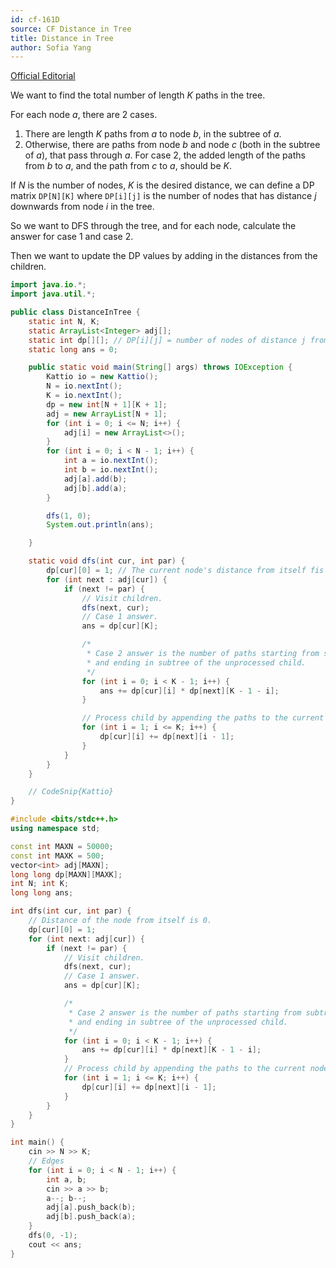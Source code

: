 ```yaml
---
id: cf-161D
source: CF Distance in Tree
title: Distance in Tree
author: Sofia Yang
---
```


[Official Editorial](https://codeforces.com/blog/entry/4097)

We want to find the total number of length $K$ paths in the tree.

For each node $a$, there are 2 cases.

1. There are length $K$ paths from $a$ to node $b$, in the subtree of $a$.
2. Otherwise, there are paths from node $b$ and node $c$ (both in the subtree of $a$), that pass through $a$.
For case 2, the added length of the paths from $b$ to $a$, and the path from $c$ to $a$, should be $K$.
	

If $N$ is the number of nodes, $K$ is the desired distance, we can define a DP matrix $\texttt{DP[N][K]}$ where $\texttt{DP[i][j]}$ is the number of nodes that has distance $j$ downwards from node $i$ in the tree.

So we want to DFS through the tree, and for each node, calculate the answer for case 1 and case 2.

Then we want to update the DP values by adding in the distances from the children.

<LanguageSection>

<JavaSection>

```java
import java.io.*;
import java.util.*;

public class DistanceInTree {
	static int N, K;
	static ArrayList<Integer> adj[];
	static int dp[][]; // DP[i][j] = number of nodes of distance j from node i.
	static long ans = 0;

	public static void main(String[] args) throws IOException {
		Kattio io = new Kattio();
		N = io.nextInt();
		K = io.nextInt();
		dp = new int[N + 1][K + 1];
		adj = new ArrayList[N + 1];
		for (int i = 0; i <= N; i++) {
			adj[i] = new ArrayList<>();
		}
		for (int i = 0; i < N - 1; i++) {
			int a = io.nextInt();
			int b = io.nextInt();
			adj[a].add(b);
			adj[b].add(a);
		}

		dfs(1, 0);
		System.out.println(ans);

	}

	static void dfs(int cur, int par) {
		dp[cur][0] = 1; // The current node's distance from itself fis 0.
		for (int next : adj[cur]) {
			if (next != par) {
				// Visit children.
				dfs(next, cur);
				// Case 1 answer.
				ans = dp[cur][K];

				/*
				 * Case 2 answer is the number of paths starting from subtree of cur
				 * and ending in subtree of the unprocessed child.
				 */
				for (int i = 0; i < K - 1; i++) {
					ans += dp[cur][i] * dp[next][K - 1 - i];
				}

				// Process child by appending the paths to the current node.
				for (int i = 1; i <= K; i++) {
					dp[cur][i] += dp[next][i - 1];
				}
			}
		}
	}

	// CodeSnip{Kattio}
}
```
</JavaSection>

<CPPSection>

```cpp
#include <bits/stdc++.h>
using namespace std;

const int MAXN = 50000;
const int MAXK = 500;
vector<int> adj[MAXN];
long long dp[MAXN][MAXK];
int N; int K;
long long ans;

int dfs(int cur, int par) {
	// Distance of the node from itself is 0.
	dp[cur][0] = 1;
	for (int next: adj[cur]) {
		if (next != par) {
			// Visit children.
			dfs(next, cur);
			// Case 1 answer.
			ans = dp[cur][K];

			/*
			 * Case 2 answer is the number of paths starting from subtree of cur
			 * and ending in subtree of the unprocessed child.
			 */
			for (int i = 0; i < K - 1; i++) {
				ans += dp[cur][i] * dp[next][K - 1 - i];
			}
			// Process child by appending the paths to the current node.
			for (int i = 1; i <= K; i++) {
				dp[cur][i] += dp[next][i - 1];
			}
		}
	}
}

int main() {
	cin >> N >> K;
	// Edges
	for (int i = 0; i < N - 1; i++) {
		int a, b;
		cin >> a >> b;
		a--; b--;
		adj[a].push_back(b);
		adj[b].push_back(a);
	}
	dfs(0, -1);
	cout << ans;
}
```
</CPPSection>

</LanguageSection>

